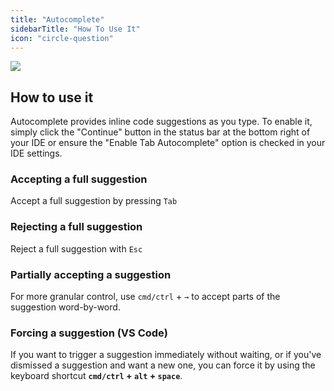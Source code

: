 ```yaml
---
title: "Autocomplete"
sidebarTitle: "How To Use It"
icon: "circle-question"
---
```


<Frame>
  <img src="https://docs.continue.dev/assets/images/autocomplete-9d4e3f7658d3e65b8e8b20f2de939675.gif" />
</Frame>

## How to use it

Autocomplete provides inline code suggestions as you type. To enable it, simply click the "Continue" button in the status bar at the bottom right of your IDE or ensure the "Enable Tab Autocomplete" option is checked in your IDE settings.

### Accepting a full suggestion

Accept a full suggestion by pressing `Tab`

### Rejecting a full suggestion

Reject a full suggestion with `Esc`

### Partially accepting a suggestion

For more granular control, use `cmd/ctrl` + `→` to accept parts of the suggestion word-by-word.

### Forcing a suggestion (VS Code)

If you want to trigger a suggestion immediately without waiting, or if you've dismissed a suggestion and want a new one, you can force it by using the keyboard shortcut **`cmd/ctrl` + `alt` + `space`**.

